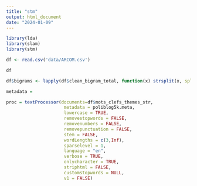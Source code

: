 ```yaml
---
title: "stm"
output: html_document
date: "2024-01-09"
---
```


```r
library(lda)
library(slam)
library(stm)
```


```r
df <- read.csv('data/ARCOM.csv')
```

```r
df
```

```r
df$bigrams <- lapply(df$clean_bigram_total, function(x) strsplit(x, split = " "))
```
```r
metadata = 
```


```r
proc = textProcessor(documents=df$mots_clefs_themes_str,
                      metadata = poliblog5k.meta,
                      lowercase = TRUE, 
                      removestopwords = FALSE, 
                      removenumbers = FALSE, 
                      removepunctuation = FALSE, 
                      stem = FALSE, 
                      wordLengths = c(3,Inf), 
                      sparselevel = 1, 
                      language = "en", 
                      verbose = TRUE, 
                      onlycharacter = TRUE, 
                      striphtml = FALSE, 
                      customstopwords = NULL, 
                      v1 = FALSE) 
```


